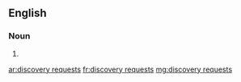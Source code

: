==English==

===Noun===
{{head|en|head=[[discovery]] [[request]]s}}

# {{plural of|discovery request}}

[[ar:discovery requests]]
[[fr:discovery requests]]
[[mg:discovery requests]]